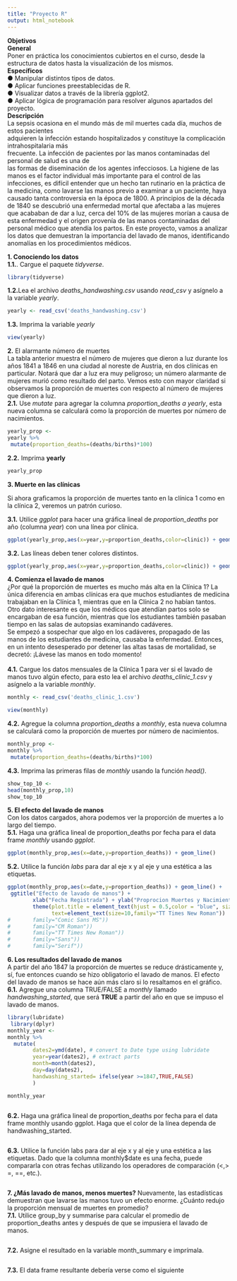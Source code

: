 ```yaml
---
title: "Proyecto R"
output: html_notebook
---
```


<b>Objetivos</b> <br/>
<b>General</b> <br/>
Poner en práctica los conocimientos cubiertos en el curso, desde la estructura de datos
hasta la visualización de los mismos.<br/>
<b>Específicos</b> <br/>
● Manipular distintos tipos de datos. <br/>
● Aplicar funciones preestablecidas de R. <br/>
● Visualizar datos a través de la librería ggplot2.<br/>
● Aplicar lógica de programación para resolver algunos apartados del proyecto. <br/>
<b>Descripción</b> <br/>
La sepsis ocasiona en el mundo más de mil muertes cada día, muchos de estos pacientes <br/>
adquieren la infección estando hospitalizados y constituye la complicación intrahospitalaria más <br/>
frecuente. La infección de pacientes por las manos contaminadas del personal de salud es una de <br/>
las formas de diseminación de los agentes infecciosos. La higiene de las manos es el factor
individual más importante para el control de las infecciones, es difícil entender que un hecho tan
rutinario en la práctica de la medicina, como lavarse las manos previo a examinar a un paciente,
haya causado tanta controversia en la época de 1800.
A principios de la década de 1840 se descubrió una enfermedad mortal que afectaba a las
mujeres que acababan de dar a luz, cerca del 10% de las mujeres morían a causa de esta
enfermedad y el origen provenía de las manos contaminadas del personal médico que atendía
los partos.
En este proyecto, vamos a analizar los datos que demuestran la importancia del lavado de
manos, identificando anomalías en los procedimientos médicos.<br/>

<b>1. Conociendo los datos</b> <br/>
<b>1.1.</b>. Cargue el paquete <i>tidyverse</i>. <br/>
```r

library(tidyverse)

```

<b>1.2.</b>Lea el archivo <i>deaths_handwashing.csv</i> usando <i>read_csv</i> y asígnelo a la variable <i>yearly</i>.

```r
yearly <- read_csv('deaths_handwashing.csv')


```
<b>1.3.</b> Imprima la variable <i>yearly</i>

```r
view(yearly)
```
<b>2.</b> El alarmante número de muertes <br/>
La tabla anterior muestra el número de mujeres que dieron a luz durante los años 1841 a
1846 en una ciudad al noreste de Austria, en dos clínicas en particular. Notará que dar a luz
era muy peligroso; un número alarmante de mujeres murió como resultado del parto. Vemos
esto con mayor claridad si observamos la proporción de muertes con respecto al número de
mujeres que dieron a luz.<br/>
<b>2.1.</b> Use <i>mutate</i> para agregar la columna <i>proportion_deaths a yearly</i>, esta nueva columna se
calculará como la proporción de muertes por número de nacimientos.

```r
yearly_prop <-
yearly %>%
 mutate(proportion_deaths=(deaths/births)*100)

```

<b>2.2.</b> Imprima <b>yearly</b>

```r
yearly_prop

```

<b>3. Muerte en las clínicas</b>

Si ahora graficamos la proporción de muertes tanto en la clínica 1 como en la clínica 2,
veremos un patrón curioso. <br/>

<b>3.1.</b> Utilice <i>ggplot</i> para hacer una gráfica lineal de <i>proportion_deaths</i> por año (columna
<i>year</i>) con una línea por clínica.<br/>
```r

ggplot(yearly_prop,aes(x=year,y=proportion_deaths,color=clinic)) + geom_line()


```

<b>3.2.</b> Las líneas deben tener colores distintos.<br/>

```r
ggplot(yearly_prop,aes(x=year,y=proportion_deaths,color=clinic)) + geom_line()
```

<b>4. Comienza el lavado de manos</b><br/>
¿Por qué la proporción de muertes es mucho más alta en la Clínica 1? La única diferencia en
ambas clínicas era que muchos estudiantes de medicina trabajaban en la Clínica 1, mientras
que en la Clínica 2 no habían tantos. Otro dato interesante es que los médicos que atendían
partos solo se encargaban de esa función, mientras que los estudiantes también pasaban
tiempo en las salas de autopsias examinando cadáveres.<br/>
Se empezó a sospechar que algo en los cadáveres, propagado de las manos de los estudiantes
de medicina, causaba la enfermedad. Entonces, en un intento desesperado por detener las
altas tasas de mortalidad, se decretó: ¡Lávese las manos en todo momento! <br/><br/>
<b>4.1.</b> Cargue los datos mensuales de la Clínica 1 para ver si el lavado de manos tuvo algún
efecto, para esto lea el archivo <i>deaths_clinic_1.csv</i> y asígnelo a la variable <i>monthly</i>.<br/>
```r
monthly <- read_csv('deaths_clinic_1.csv')

view(monthly)

```

<b>4.2.</b> Agregue la columna <i>proportion_deaths</i> a <i>monthly</i>, esta nueva columna se calculará
como la proporción de muertes por número de nacimientos.
```r

monthly_prop <-
monthly %>%
 mutate(proportion_deaths=(deaths/births)*100)

```

<b>4.3.</b> Imprima las primeras filas de <i>monthly</i> usando la función <i>head()</i>.
```r

show_top_10 <-
head(monthly_prop,10)
show_top_10

```

<b>5. El efecto del lavado de manos</b> <br/>
Con los datos cargados, ahora podemos ver la proporción de muertes a lo largo del tiempo.<br/>
<b>5.1.</b> Haga una gráfica lineal de proportion_deaths por fecha para el data frame <i>monthly</i>
usando <i>ggplot</i>.
```r
ggplot(monthly_prop,aes(x=date,y=proportion_deaths)) + geom_line()
```

<b>5.2.</b> Utilice la función <i>labs</i> para dar al eje x y al eje y una estética a las etiquetas.
```r

ggplot(monthly_prop,aes(x=date,y=proportion_deaths)) + geom_line() +
 ggtitle("Efecto de lavado de manos") +
        xlab("Fecha Registrada") + ylab("Proprocion Muertes y Nacimientos %") +
        theme(plot.title = element_text(hjust = 0.5,color = "blue", size = 12, face="bold"),
              text=element_text(size=10,family="TT Times New Roman")) 
#       family="Comic Sans MS"))
#       family="CM Roman"))
#       family="TT Times New Roman"))
#       family="Sans"))
#       family="Serif"))


```
<b>6. Los resultados del lavado de manos</b> <br/>
A partir del año 1847 la proporción de muertes se reduce drásticamente y, sí, fue entonces
cuando se hizo obligatorio el lavado de manos.
El efecto del lavado de manos se hace aún más claro si lo resaltamos en el gráfico. <br/>
<b>6.1.</b> Agregue una columna TRUE/FALSE a <i>monthly</i> llamado <i>handwashing_started</i>, que será
<b>TRUE</b> a partir del año en que se impuso el lavado de manos.
```r

library(lubridate)
 library(dplyr)
monthly_year <-
monthly %>%
  mutate(
        dates2=ymd(date), # convert to Date type using lubridate
        year=year(dates2), # extract parts
        month=month(dates2),
        day=day(dates2),
        handwashing_started= ifelse(year >=1847,TRUE,FALSE)
        )

monthly_year 
  
```

<b>6.2.</b> Haga una gráfica lineal de proportion_deaths por fecha para el data frame monthly
usando ggplot. Haga que el color de la línea dependa de handwashing_started.
```r

```

<b>6.3.</b> Utilice la función labs para dar al eje x y al eje y una estética a las etiquetas.
Dado que la columna monthly$date es una fecha, puede compararla con otras fechas
utilizando los operadores de comparación (<,> =, ==, etc.).
```r

```

<b>7. ¿Más lavado de manos, menos muertes?</b>
Nuevamente, las estadísticas demuestran que lavarse las manos tuvo un efecto enorme.
¿Cuánto redujo la proporción mensual de muertes en promedio? <br/>
<b>7.1.</b> Utilice group_by y summarise para calcular el promedio de proportion_deaths antes y
después de que se impusiera el lavado de manos.
```r

```

<b>7.2.</b> Asigne el resultado en la variable month_summary e imprímala.
```r

```

<b>7.3.</b> El data frame resultante debería verse como el siguiente

